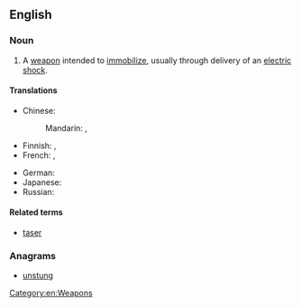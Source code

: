 ==English==
{{wikipedia}}

===Noun===
{{en-noun}}

# A [[weapon]] intended to [[immobilize]], usually through delivery of an [[electric shock]].

====Translations====
{{trans-top|weapon intended to immobilize}}
* Chinese:
*: Mandarin: {{t|cmn|電擊槍|sc=Hani}}, {{t|cmn|电击枪|tr=diànjīqiāng|sc=Hani}}
* Finnish: {{t-|fi|etälamautin}}, {{t-|fi|tyrmäysase}}
* French: {{t|fr|foudroyeur|m}}, {{t|fr|taser|m}}
{{trans-mid}}
* German: {{t|de|Elektroschocker|m}}
* Japanese: {{t|ja|スタンガン|tr=sutangan|sc=Jpan}}
* Russian: {{t|ru|электрошокер|m|tr=elektrošóker|sc=Cyrl}}
{{trans-bottom}}

====Related terms====
* [[taser]]

===Anagrams===
* [[unstung#English|unstung]]

[[Category:en:Weapons]]